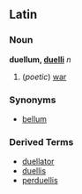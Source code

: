 ==Latin==
===Noun===
'''duellum, [[Wiktionary Appendix:Latin second declension|duelli]]''' ''n''

#(''poetic'') [[war]]
===Synonyms===
*[[bellum]]
===Derived Terms===
*[[duellator]]
*[[duellis]]
*[[perduellis]]